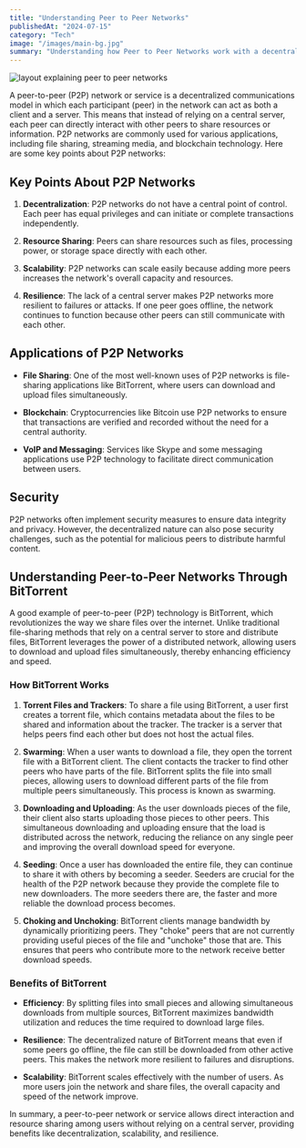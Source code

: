 ```yaml
---
title: "Understanding Peer to Peer Networks"
publishedAt: "2024-07-15"
category: "Tech"
image: "/images/main-bg.jpg"
summary: "Understanding how Peer to Peer Networks work with a decentralized communications model."
---
```


<Image
  src="/images/peer-to-peer.avif"
  alt="layout explaining peer to peer networks"
  width={1022}
  height={486}
  priority
/>

A peer-to-peer (P2P) network or service is a decentralized communications model in which each participant (peer) in the network can act as both a client and a server. This means that instead of relying on a central server, each peer can directly interact with other peers to share resources or information. P2P networks are commonly used for various applications, including file sharing, streaming media, and blockchain technology. Here are some key points about P2P networks:

## Key Points About P2P Networks

1. **Decentralization**: P2P networks do not have a central point of control. Each peer has equal privileges and can initiate or complete transactions independently.

2. **Resource Sharing**: Peers can share resources such as files, processing power, or storage space directly with each other.

3. **Scalability**: P2P networks can scale easily because adding more peers increases the network's overall capacity and resources.

4. **Resilience**: The lack of a central server makes P2P networks more resilient to failures or attacks. If one peer goes offline, the network continues to function because other peers can still communicate with each other.

## Applications of P2P Networks

- **File Sharing**: One of the most well-known uses of P2P networks is file-sharing applications like BitTorrent, where users can download and upload files simultaneously.

- **Blockchain**: Cryptocurrencies like Bitcoin use P2P networks to ensure that transactions are verified and recorded without the need for a central authority.

- **VoIP and Messaging**: Services like Skype and some messaging applications use P2P technology to facilitate direct communication between users.

## Security

P2P networks often implement security measures to ensure data integrity and privacy. However, the decentralized nature can also pose security challenges, such as the potential for malicious peers to distribute harmful content.

## Understanding Peer-to-Peer Networks Through BitTorrent

A good example of peer-to-peer (P2P) technology is BitTorrent, which revolutionizes the way we share files over the internet. Unlike traditional file-sharing methods that rely on a central server to store and distribute files, BitTorrent leverages the power of a distributed network, allowing users to download and upload files simultaneously, thereby enhancing efficiency and speed.

### How BitTorrent Works

1. **Torrent Files and Trackers**: To share a file using BitTorrent, a user first creates a torrent file, which contains metadata about the files to be shared and information about the tracker. The tracker is a server that helps peers find each other but does not host the actual files.

2. **Swarming**: When a user wants to download a file, they open the torrent file with a BitTorrent client. The client contacts the tracker to find other peers who have parts of the file. BitTorrent splits the file into small pieces, allowing users to download different parts of the file from multiple peers simultaneously. This process is known as swarming.

3. **Downloading and Uploading**: As the user downloads pieces of the file, their client also starts uploading those pieces to other peers. This simultaneous downloading and uploading ensure that the load is distributed across the network, reducing the reliance on any single peer and improving the overall download speed for everyone.

4. **Seeding**: Once a user has downloaded the entire file, they can continue to share it with others by becoming a seeder. Seeders are crucial for the health of the P2P network because they provide the complete file to new downloaders. The more seeders there are, the faster and more reliable the download process becomes.

5. **Choking and Unchoking**: BitTorrent clients manage bandwidth by dynamically prioritizing peers. They "choke" peers that are not currently providing useful pieces of the file and "unchoke" those that are. This ensures that peers who contribute more to the network receive better download speeds.

### Benefits of BitTorrent

- **Efficiency**: By splitting files into small pieces and allowing simultaneous downloads from multiple sources, BitTorrent maximizes bandwidth utilization and reduces the time required to download large files.

- **Resilience**: The decentralized nature of BitTorrent means that even if some peers go offline, the file can still be downloaded from other active peers. This makes the network more resilient to failures and disruptions.

- **Scalability**: BitTorrent scales effectively with the number of users. As more users join the network and share files, the overall capacity and speed of the network improve.

In summary, a peer-to-peer network or service allows direct interaction and resource sharing among users without relying on a central server, providing benefits like decentralization, scalability, and resilience.
